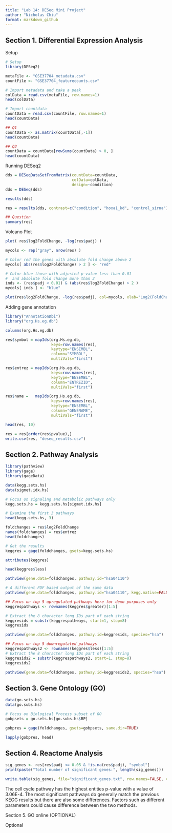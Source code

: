 ---
title: "Lab 14: DESeq Mini Project"
author: "Nicholas Chiu"
format: markdown_github
---

## Section 1. Differential Expression Analysis

Setup
```{r}
# Setup
library(DESeq2)

metaFile <- "GSE37704_metadata.csv"
countFile <- "GSE37704_featurecounts.csv"

# Import metadata and take a peak
colData = read.csv(metaFile, row.names=1)
head(colData)

# Import countdata
countData = read.csv(countFile, row.names=1)
head(countData)

## Q1
countData <- as.matrix(countData[,-1])
head(countData)

## Q2
countData = countData[rowSums(countData) > 0, ]
head(countData)

```

Running DESeq2

```{r}
dds = DESeqDataSetFromMatrix(countData=countData,
                             colData=colData,
                             design=~condition)
dds = DESeq(dds)

results(dds)

res = results(dds, contrast=c("condition", "hoxa1_kd", "control_sirna"))

## Question
summary(res)
```

Volcano Plot

```{r}
plot( res$log2FoldChange, -log(res$padj) )

mycols <- rep("gray", nrow(res) )

# Color red the genes with absolute fold change above 2
mycols[ abs(res$log2FoldChange) > 2 ] <- "red"

# Color blue those with adjusted p-value less than 0.01
#  and absolute fold change more than 2
inds <- (res$padj < 0.01) & (abs(res$log2FoldChange) > 2 )
mycols[ inds ] <- "blue"

plot(res$log2FoldChange, -log(res$padj), col=mycols, xlab="Log2(FoldChange)", ylab="-Log(P-value)")

```

Adding gene annotation

```{r}
library("AnnotationDbi")
library("org.Hs.eg.db")

columns(org.Hs.eg.db)

res$symbol = mapIds(org.Hs.eg.db,
                    keys=row.names(res), 
                    keytype="ENSEMBL",
                    column="SYMBOL",
                    multiVals="first")

res$entrez = mapIds(org.Hs.eg.db,
                    keys=row.names(res),
                    keytype="ENSEMBL",
                    column="ENTREZID",
                    multiVals="first")

res$name =   mapIds(org.Hs.eg.db,
                    keys=row.names(res),
                    keytype="ENSEMBL",
                    column="GENENAME",
                    multiVals="first")

head(res, 10)
```

```{r}
res = res[order(res$pvalue),]
write.csv(res, "deseq_results.csv")
```

## Section 2. Pathway Analysis

```{r}
library(pathview)
library(gage)
library(gageData)

data(kegg.sets.hs)
data(sigmet.idx.hs)

# Focus on signaling and metabolic pathways only
kegg.sets.hs = kegg.sets.hs[sigmet.idx.hs]

# Examine the first 3 pathways
head(kegg.sets.hs, 3)
```

```{r}
foldchanges = res$log2FoldChange
names(foldchanges) = res$entrez
head(foldchanges)

# Get the results
keggres = gage(foldchanges, gsets=kegg.sets.hs)

attributes(keggres)

head(keggres$less)
```

```{r}
pathview(gene.data=foldchanges, pathway.id="hsa04110")

# A different PDF based output of the same data
pathview(gene.data=foldchanges, pathway.id="hsa04110", kegg.native=FALSE)

## Focus on top 5 upregulated pathways here for demo purposes only
keggrespathways <- rownames(keggres$greater)[1:5]

# Extract the 8 character long IDs part of each string
keggresids = substr(keggrespathways, start=1, stop=8)
keggresids

pathview(gene.data=foldchanges, pathway.id=keggresids, species="hsa")

```

```{r}
## Focus on top 5 downregulated pathways
keggrespathways2 <- rownames(keggres$less)[1:5]
# Extract the 8 character long IDs part of each string
keggresids2 = substr(keggrespathways2, start=1, stop=8)
keggresids2

pathview(gene.data=foldchanges, pathway.id=keggresids2, species="hsa")
```

## Section 3. Gene Ontology (GO)

```{r}
data(go.sets.hs)
data(go.subs.hs)

# Focus on Biological Process subset of GO
gobpsets = go.sets.hs[go.subs.hs$BP]

gobpres = gage(foldchanges, gsets=gobpsets, same.dir=TRUE)

lapply(gobpres, head)

```


## Section 4. Reactome Analysis

```{r}
sig_genes <- res[res$padj <= 0.05 & !is.na(res$padj), "symbol"]
print(paste("Total number of significant genes:", length(sig_genes)))

write.table(sig_genes, file="significant_genes.txt", row.names=FALSE, col.names=FALSE, quote=FALSE)

```

The cell cycle pathway has the highest entities p-value with a value of 3.06E-4.
The most significant pathways do generally match the previous KEGG results but there are also
some differences. Factors such as different parameters could cause difference between
the two methods.

Section 5. GO online (OPTIONAL)

Optional
